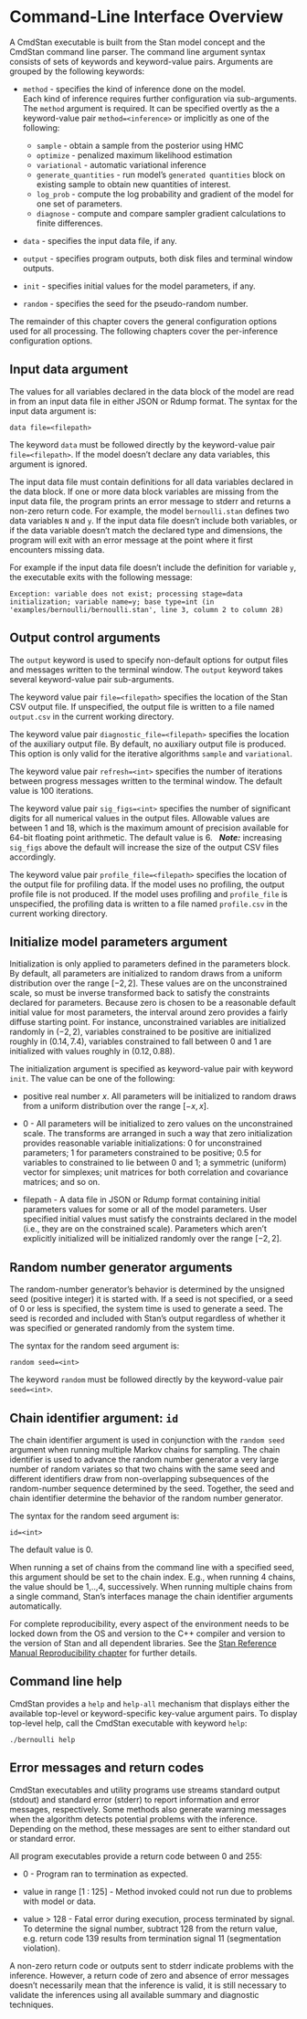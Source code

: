# Command-Line Interface Overview

A CmdStan executable is built from the Stan model concept and the CmdStan command line parser.
The command line argument syntax consists of sets of keywords and keyword-value pairs.
Arguments are grouped by the following keywords:

- `method` - specifies the kind of inference done on the model.<br>
Each kind of inference requires further configuration via sub-arguments.
The `method` argument is required.  It can be specified overtly as the
a keyword-value pair `method=<inference>` or implicitly as one of the following:
    + `sample` - obtain a sample from the posterior using HMC
    + `optimize` - penalized maximum likelihood estimation
    + `variational` - automatic variational inference
    + `generate_quantities` - run model's `generated quantities` block on existing sample
to obtain new quantities of interest.
    + `log_prob` - compute the log probability and gradient of the model for one
      set of parameters.
    + `diagnose` - compute and compare sampler gradient calculations to finite differences.

- `data` - specifies the input data file, if any.

- `output` - specifies program outputs, both disk files and terminal window outputs.

- `init` - specifies initial values for the model parameters, if any.

- `random` - specifies the seed for the pseudo-random number.

The remainder of this chapter covers the general configuration options used for all processing.
The following chapters cover the per-inference configuration options.

## Input data argument

The values for all variables declared in the data block of the model
are read in from an input data file in either JSON or Rdump format.
The syntax for the input data argument is:
```
data file=<filepath>
```
The keyword `data` must be followed directly by the keyword-value pair `file=<filepath>`.
If the model doesn't declare any data variables, this argument is ignored.

The input data file must contain definitions for all data variables declared in the data block.
If one or more data block variables are missing from the input data file, the program prints
an error message to stderr and returns a non-zero return code.
For example, the model `bernoulli.stan` defines two data variables `N` and `y`.
If the input data file doesn't include both variables, or if the data variable
doesn't match the declared type and dimensions, the program will exit with an error message
at the point where it first encounters missing data.

For example if the input data file doesn't include the definition for variable `y`,
the executable exits with the following message:
```
Exception: variable does not exist; processing stage=data initialization; variable name=y; base type=int (in 'examples/bernoulli/bernoulli.stan', line 3, column 2 to column 28)
```

## Output control arguments

The `output` keyword is used to specify non-default options for
output files and messages written to the terminal window.
The `output` keyword takes several keyword-value pair sub-arguments.

The keyword value pair `file=<filepath>` specifies the location of the
Stan CSV output file.  If unspecified, the output file is written to a file named `output.csv`
in the current working directory.

The keyword value pair `diagnostic_file=<filepath>` specifies the location of the
auxiliary output file. By default, no auxiliary output file is produced.
This option is only valid for the iterative algorithms `sample` and `variational`.

The keyword value pair `refresh=<int>` specifies the
number of iterations between progress messages written to the terminal window.
The default value is 100 iterations.

The keyword value pair `sig_figs=<int>` specifies the
number of significant digits for all numerical values in the output files.
Allowable values are between 1 and 18, which is the maximum amount of precision
available for 64-bit floating point arithmetic.
The default value is 6. &nbsp;
***Note:*** increasing `sig_figs` above the default will increase the size of
the output CSV files accordingly.

The keyword value pair `profile_file=<filepath>` specifies the location of the
output file for profiling data. If the model uses no profiling, the output profile file
is not produced. If the model uses profiling and `profile_file` is unspecified, the
profiling data is written to a file named `profile.csv` in the current working directory.

## Initialize model parameters argument

Initialization is only applied to parameters defined in the parameters block.
By default, all parameters are initialized to random draws from a uniform distribution over the range $[-2, 2]$.
These values are on the unconstrained scale, so must be
inverse transformed back to satisfy the constraints declared for
parameters.
Because zero is chosen to be a reasonable default initial value for
most parameters, the interval around zero provides a fairly diffuse
starting point. For instance, unconstrained variables are initialized
randomly in $(-2, 2)$, variables constrained to be positive are
initialized roughly in $(0.14, 7.4)$, variables constrained to fall
between 0 and 1 are initialized with values roughly in $(0.12, 0.88)$.

The initialization argument is specified as keyword-value pair with keyword `init`.
The value can be one of the following:

- positive real number $x$.  All parameters will be initialized to random draws from a uniform distribution over the range $[-x, x]$.

- $0$ - All parameters will be initialized to zero values on the unconstrained scale.
The transforms are arranged in such a way that zero initialization provides reasonable variable initializations:
$0$ for unconstrained parameters; $1$ for parameters constrained to be positive; $0.5$ for variables to constrained to lie between $0$ and $1$;
a symmetric (uniform) vector for simplexes; unit matrices for both correlation and covariance matrices; and so on.

- filepath - A data file in JSON or Rdump format containing initial parameters values for some or all of the model parameters.
User specified initial values must satisfy the constraints declared in the model (i.e., they are on the constrained scale).
Parameters which aren't explicitly initialized will be initialized randomly over the range $[-2, 2]$.

## Random number generator arguments

The random-number generator’s behavior is determined by the unsigned seed
(positive integer) it is started with. If a seed is not specified,
or a seed of 0 or less is specified,
the system time is used to generate a seed.
The seed is recorded and included with Stan’s output regardless of
whether it was specified or generated randomly from the system time.

The syntax for the random seed argument is:
```
random seed=<int>
```
The keyword `random` must be followed directly by the keyword-value pair `seed=<int>`.

## Chain identifier argument:  `id`

The chain identifier argument is used in conjunction with the `random seed` argument when running multiple Markov chains for sampling.
The chain identifier is used to advance the random number generator a very large number of random variates so that two chains
with the same seed and different identifiers draw from non-overlapping subsequences
of the random-number sequence determined by the seed.
Together, the seed and chain identifier determine the behavior of the random number generator.

The syntax for the random seed argument is:
```
id=<int>
```
The default value is 0.

When running a set of chains from the command line with a specified seed,
this argument should be set to the chain index.
E.g., when running 4 chains, the value should be 1,..,4, successively.
When running multiple chains from a single command,
Stan’s interfaces manage the chain identifier arguments automatically.

For complete reproducibility, every aspect of the environment needs to be locked down
from the OS and version to the C++ compiler and version to the version of Stan and all dependent libraries.
See the [Stan Reference Manual Reproducibility chapter](https://mc-stan.org/docs/reference-manual/reproducibility.html)
for further details.


## Command line help

CmdStan provides a `help` and `help-all` mechanism that displays either the
available top-level or keyword-specific key-value argument pairs.
To display top-level help, call the CmdStan executable with keyword `help`:

```
./bernoulli help
```

## Error messages and return codes

CmdStan executables and utility programs use streams standard output (stdout) and
standard error (stderr) to report information and error messages, respectively.
Some methods also generate warning messages when the algorithm
detects potential problems with the inference.  Depending on the method,
these messages are sent to either standard out or standard error.

All program executables provide a return code between 0 and 255:

- 0 - Program ran to termination as expected.

- value in range [1 : 125] - Method invoked could not run due to problems with model or data.

- value > 128 - Fatal error during execution, process terminated by signal.  To determine the signal number,
subtract 128 from the return value, e.g. return code 139 results from termination signal 11 (segmentation violation).

A non-zero return code or outputs sent to stderr indicate problems with the inference.
However, a return code of zero and absence of error messages doesn't necessarily mean
that the inference is valid, it is still necessary to validate the inferences using all
available summary and diagnostic techniques.
